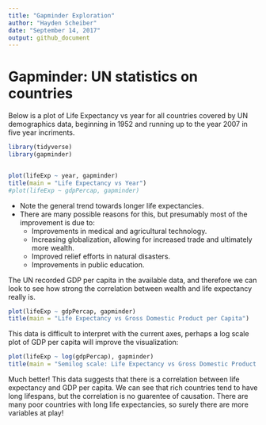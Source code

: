 ```yaml
---
title: "Gapminder Exploration"
author: "Hayden Scheiber"
date: "September 14, 2017"
output: github_document
---
```


# Gapminder: UN statistics on countries

Below is a plot of Life Expectancy vs year for all countries covered by UN demographics data, beginning in 1952 and running up to the year 2007 in five year incriments.

```r
library(tidyverse)
library(gapminder)


plot(lifeExp ~ year, gapminder)
title(main = "Life Expectancy vs Year")
#plot(lifeExp ~ gdpPercap, gapminder)
```

* Note the general trend towards longer life expectancies. 
* There are many possible reasons for this, but presumably most of the improvement is due to:
    + Improvements in medical and agricultural technology.
    + Increasing globalization, allowing for increased trade and ultimately more wealth.
    + Improved relief efforts in natural disasters.
    + Improvements in public education.

The UN recorded GDP per capita in the available data, and therefore we can look to see how strong the correlation between wealth and life expectancy really is.

```r
plot(lifeExp ~ gdpPercap, gapminder)
title(main = "Life Expectancy vs Gross Domestic Product per Capita")
```

This data is difficult to interpret with the current axes, perhaps a log scale plot of GDP per capita will improve the visualization:

```r
plot(lifeExp ~ log(gdpPercap), gapminder)
title(main = "Semilog scale: Life Expectancy vs Gross Domestic Product per Capita")
```


Much better! This data suggests that there is a correlation between life expectancy and GDP per capita. We can see that rich countries tend to have long lifespans, but the correlation is no guarentee of causation. There are many poor countries with long life expectancies, so surely there are more variables at play!